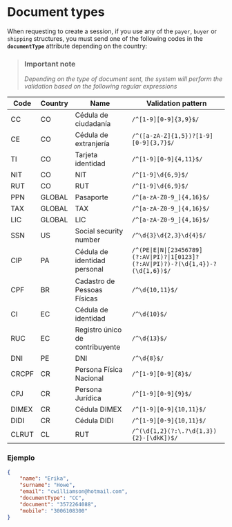 # Document types

When requesting to create a session, if you use any of the `payer`, `buyer` or `shipping` structures, you must send one of the following codes in the **`documentType`** attribute depending on the country:


> ### Important note
>
> *Depending on the type of document sent, the system will perform the validation based on the following regular expressions*


Code | Country   | Name                            | Validation pattern
-------|--------|-----------------------------------|---------------------
CC     | CO     | Cédula de ciudadanía              | `/^[1-9][0-9]{3,9}$/`
CE     | CO     | Cédula de extranjería             | `/^([a-zA-Z]{1,5})?[1-9][0-9]{3,7}$/`
TI     | CO     | Tarjeta identidad                 | `/^[1-9][0-9]{4,11}$/`
NIT    | CO     | NIT                               | `/^[1-9]\d{6,9}$/`
RUT    | CO     | RUT                               | `/^[1-9]\d{6,9}$/`
PPN    | GLOBAL | Pasaporte                         | `/^[a-zA-Z0-9_]{4,16}$/`
TAX    | GLOBAL | TAX                               | `/^[a-zA-Z0-9_]{4,16}$/`
LIC    | GLOBAL | LIC                               | `/^[a-zA-Z0-9_]{4,16}$/`
SSN    | US     | Social security number            | `/^\d{3}\d{2,3}\d{4}$/`
CIP    | PA     | Cédula de identidad personal      | `/^(PE\|E\|N\|[23456789](?:AV\|PI)?\|1[0123]?(?:AV\|PI)?)-?(\d{1,4})-?(\d{1,6})$/`
CPF    | BR     | Cadastro de Pessoas Físicas       | `/^\d{10,11}$/`
CI     | EC     | Cédula de identidad               | `/^\d{10}$/`
RUC    | EC     | Registro único de contribuyente   | `/^\d{13}$/`
DNI    | PE     | DNI                               | `/^\d{8}$/`
CRCPF  | CR     | Persona Física Nacional           | `/^[1-9][0-9]{8}$/`
CPJ    | CR     | Persona Jurídica                  | `/^[1-9][0-9]{9}$/`
DIMEX  | CR     | Cédula DIMEX                      | `/^[1-9][0-9]{10,11}$/`
DIDI   | CR     | Cédula DIDI                       | `/^[1-9][0-9]{10,11}$/`
CLRUT  | CL     | RUT                               | `/^(\d{1,2}(?:\.?\d{1,3}){2}-[\dkK])$/`

### Ejemplo

```json
{
    "name": "Erika",
    "surname": "Howe",
    "email": "cwilliamson@hotmail.com",
    "documentType": "CC",
    "document": "3572264088",
    "mobile": "3006108300"
}
```
